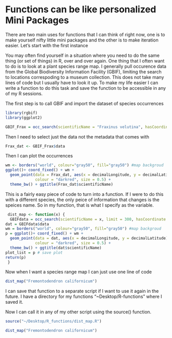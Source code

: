 
# Functions can be like personalized Mini Packages {-}

There are two main uses for functions that I can think of right now, one is to make yourself nifty little mini packages and the other is to make iteration easier. Let's start with the first instance

You may often find yourself in a situation where you need to do the same thing (or set of things) in R, over and over again. One thing that I often want to do is to look at a plant species range map. I generally pull occurence data from the Global Biodiversity Information Facility (GBIF), limiting the search to locations correspoding to a museum collection. This does not take many lines of code but I usually have to look it up. To make my life easier I can write a function to do this task and save the function to be accessible in any of my R sessions. 

The first step is to call GBIF and import the dataset of species occurrences

```r
library(rgbif)
library(ggplot2)

GBIF_Frax = occ_search(scientificName = "Fraxinus velutina", hasCoordinate = TRUE, basisOfRecord = "PRESERVED_SPECIMEN")

```

Then I need to select just the data not the metadata that comes with

```r

Frax_dat <- GBIF_Frax$data

```

Then I can plot the occurrences

```r
wm <- borders("world", colour="gray50", fill="gray50") #map backgroud
ggplot()+ coord_fixed() + wm +
  geom_point(data = Frax_dat, aes(x = decimalLongitude, y = decimalLatitude),
             colour = "darkred", size = 0.5) +
  theme_bw() + ggtitle(Frax_dat$scientificName)
```

This is a fairly easy piece of code to turn into a function. If I were to do this with a different species, the only peice of information that changes is the speices name. So in my function, that is what I specify as the variable. 

```r

 dist_map <- function(x) {
  GBIFdata = occ_search(scientificName = x, limit = 300, hasCoordinate = TRUE, basisOfRecord = "PRESERVED_SPECIMEN")
dat = GBIFdata$data
wm = borders("world", colour="gray50", fill="gray50") #map backgroud
p = ggplot()+ coord_fixed() + wm +
  geom_point(data = dat, aes(x = decimalLongitude, y = decimalLatitude),
             colour = "darkred", size = 0.5) +
  theme_bw() + ggtitle(dat$scientificName)
plot_list = p # save plot
return(p)
 }

```


Now when I want a species range map I can just use one line of code

```r

dist_map("Fremontodendron californicum")

```

I can save that function to a separate script if I want to use it again in the future. I have a directory for my functions "~Desktop/R-functions" where I saved it. 

Now I can call it in any of my other script using the source() function. 

```r

source("~/Desktop/R_functions/dist_map.R")

dist_map("Fremontodendron californicum")

```



